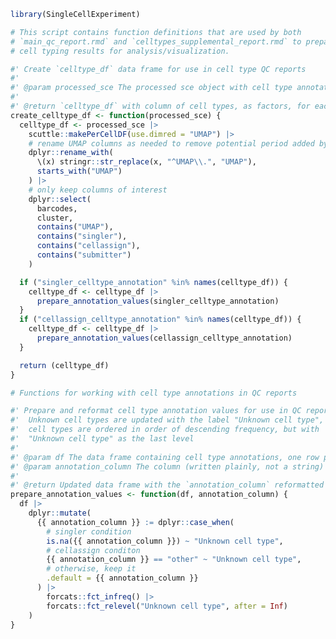 

```r
library(SingleCellExperiment)

# This script contains function definitions that are used by both
# `main_qc_report.rmd` and `celltypes_supplemental_report.rmd` to prepare
# cell typing results for analysis/visualization.

#' Create `celltype_df` data frame for use in cell type QC reports
#'
#' @param processed_sce The processed sce object with cell type annotations in colData
#'
#' @return `celltype_df` with column of cell types, as factors, for each annotation method
create_celltype_df <- function(processed_sce) {
  celltype_df <- processed_sce |>
    scuttle::makePerCellDF(use.dimred = "UMAP") |>
    # rename UMAP columns as needed to remove potential period added by `scuttle::makePerCellDF`
    dplyr::rename_with(
      \(x) stringr::str_replace(x, "^UMAP\\.", "UMAP"),
      starts_with("UMAP")
    ) |>
    # only keep columns of interest
    dplyr::select(
      barcodes,
      cluster,
      contains("UMAP"),
      contains("singler"),
      contains("cellassign"),
      contains("submitter")
    )

  if ("singler_celltype_annotation" %in% names(celltype_df)) {
    celltype_df <- celltype_df |>
      prepare_annotation_values(singler_celltype_annotation)
  }
  if ("cellassign_celltype_annotation" %in% names(celltype_df)) {
    celltype_df <- celltype_df |>
      prepare_annotation_values(cellassign_celltype_annotation)
  }

  return (celltype_df)
}

# Functions for working with cell type annotations in QC reports

#' Prepare and reformat cell type annotation values for use in QC reports
#'  Unknown cell types are updated with the label "Unknown cell type", and
#'  cell types are ordered in order of descending frequency, but with
#'  "Unknown cell type" as the last level
#'
#' @param df The data frame containing cell type annotations, one row per cell
#' @param annotation_column The column (written plainly, not a string) containing annotations to reformat
#'
#' @return Updated data frame with the `annotation_column` reformatted
prepare_annotation_values <- function(df, annotation_column) {
  df |>
    dplyr::mutate(
      {{ annotation_column }} := dplyr::case_when(
        # singler condition
        is.na({{ annotation_column }}) ~ "Unknown cell type",
        # cellassign conditon
        {{ annotation_column }} == "other" ~ "Unknown cell type",
        # otherwise, keep it
        .default = {{ annotation_column }}
      ) |>
        forcats::fct_infreq() |>
        forcats::fct_relevel("Unknown cell type", after = Inf)
    )
}
```

